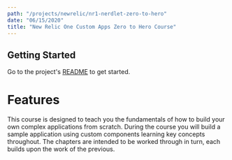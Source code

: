 ```yaml
---
path: "/projects/newrelic/nr1-nerdlet-zero-to-hero"
date: "06/15/2020"
title: "New Relic One Custom Apps Zero to Hero Course"
---
```


<!-- Imports must occur at the top of the file -->
<!-- related project config: src/data/projects/newrelic-nr1-nerdlet-zero-to-hero.json -->

## Getting Started

Go to the project's [README](https://github.com/newrelic/nr1-nerdlet-zero-to-hero) to get started.

# Features

This course is designed to teach you the fundamentals of how to build your own complex applications from scratch. During the course you will build a sample application using custom components learning key concepts throughout. The chapters are intended to be worked through in turn, each builds upon the work of the previous.